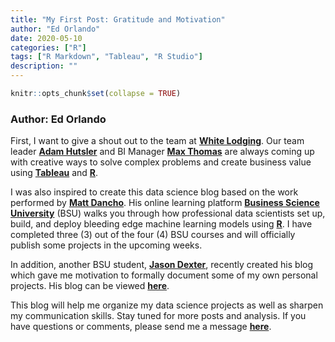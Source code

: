 ```yaml
---
title: "My First Post: Gratitude and Motivation"
author: "Ed Orlando"
date: 2020-05-10
categories: ["R"]
tags: ["R Markdown", "Tableau", "R Studio"]
description: ""
---
```


```r
knitr::opts_chunk$set(collapse = TRUE)
```

### Author: Ed Orlando

First, I want to give a shout out to the team at **[White Lodging](<https://www.whitelodging.com/>)**.  Our team leader **[Adam Hutsler](<https://www.linkedin.com/in/adam-hutsler-a9104038/>)** and BI Manager **[Max Thomas](<https://www.linkedin.com/in/max-thomas-917291a1/>)** are always coming up with creative ways to solve complex problems and create business value using **[Tableau](<https://www.tableau.com/>)** and **[R](<https://rstudio.com/>)**. 

I was also inspired to create this data science blog based on the work performed by **[Matt Dancho](<https://www.linkedin.com/in/mattdancho/>)**.  His online learning platform **[Business Science University](<https://www.business-science.io/>)** (BSU) walks you through how professional data scientists set up, build, and deploy bleeding edge machine learning models using **[R](<https://rstudio.com/>)**.  I have completed three (3) out of the four (4) BSU courses and will officially publish some projects in the upcoming weeks.

In addition, another BSU student, **[Jason Dexter](<https://www.linkedin.com/in/jdex/>)**, recently created his blog which gave me motivation to formally document some of my own personal projects.  His blog can be viewed **[here](<https://www.exploringdata.org/>)**.

<!-- Lastly, I also want to thank my grad school professors at **[Valparaiso University](<https://www.valpo.edu/>)** including **[Sonja Streuber](<https://www.linkedin.com/in/verbalicon/>)**, **[Karl Schmitt](<https://www.linkedin.com/in/karl-schmitt-83365b29/>)**, and **[James Caristi](<https://www.linkedin.com/in/james-caristi-5049a12/>)**.  Grad school provided a great foundation that helped me learn the math and theory behind various modeling techniques.  They also introduced me to various software platforms including **[R](<https://rstudio.com/>)** and continue to be a valuable resource to this day. -->

This blog will help me organize my data science projects as well as sharpen my communication skills.  Stay tuned for more posts and analysis.  If you have questions or comments, please send me a message **[here](<https://www.linkedin.com/in/edorlando07/>)**.





